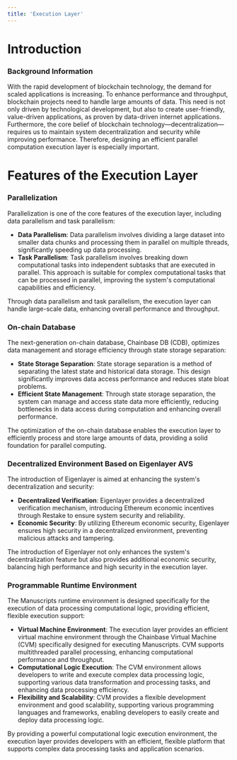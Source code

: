 ```yaml
---
title: 'Execution Layer'
---
```


# **Introduction**

### **Background Information**

With the rapid development of blockchain technology, the demand for scaled applications is increasing. To enhance performance and throughput, blockchain projects need to handle large amounts of data. This need is not only driven by technological development, but also to create user-friendly, value-driven applications, as proven by data-driven internet applications. Furthermore, the core belief of blockchain technology—decentralization—requires us to maintain system decentralization and security while improving performance. Therefore, designing an efficient parallel computation execution layer is especially important.

# **Features of the Execution Layer**

### **Parallelization**

Parallelization is one of the core features of the execution layer, including data parallelism and task parallelism:

- **Data Parallelism**: Data parallelism involves dividing a large dataset into smaller data chunks and processing them in parallel on multiple threads, significantly speeding up data processing.
- **Task Parallelism**: Task parallelism involves breaking down computational tasks into independent subtasks that are executed in parallel. This approach is suitable for complex computational tasks that can be processed in parallel, improving the system's computational capabilities and efficiency.

Through data parallelism and task parallelism, the execution layer can handle large-scale data, enhancing overall performance and throughput.

### **On-chain Database**

The next-generation on-chain database, Chainbase DB (CDB), optimizes data management and storage efficiency through state storage separation:

- **State Storage Separation**: State storage separation is a method of separating the latest state and historical data storage. This design significantly improves data access performance and reduces state bloat problems.
- **Efficient State Management**: Through state storage separation, the system can manage and access state data more efficiently, reducing bottlenecks in data access during computation and enhancing overall performance.

The optimization of the on-chain database enables the execution layer to efficiently process and store large amounts of data, providing a solid foundation for parallel computing.

### **Decentralized Environment Based on Eigenlayer AVS**

The introduction of Eigenlayer is aimed at enhancing the system's decentralization and security:

- **Decentralized Verification**: Eigenlayer provides a decentralized verification mechanism, introducing Ethereum economic incentives through Restake to ensure system security and reliability.
- **Economic Security**: By utilizing Ethereum economic security, Eigenlayer ensures high security in a decentralized environment, preventing malicious attacks and tampering.

The introduction of Eigenlayer not only enhances the system's decentralization feature but also provides additional economic security, balancing high performance and high security in the execution layer.

### **Programmable Runtime Environment**

The Manuscripts runtime environment is designed specifically for the execution of data processing computational logic, providing efficient, flexible execution support:

- **Virtual Machine Environment**: The execution layer provides an efficient virtual machine environment through the Chainbase Virtual Machine (CVM) specifically designed for executing Manuscripts. CVM supports multithreaded parallel processing, enhancing computational performance and throughput.
- **Computational Logic Execution**: The CVM environment allows developers to write and execute complex data processing logic, supporting various data transformation and processing tasks, and enhancing data processing efficiency.
- **Flexibility and Scalability**: CVM provides a flexible development environment and good scalability, supporting various programming languages and frameworks, enabling developers to easily create and deploy data processing logic.

By providing a powerful computational logic execution environment, the execution layer provides developers with an efficient, flexible platform that supports complex data processing tasks and application scenarios.